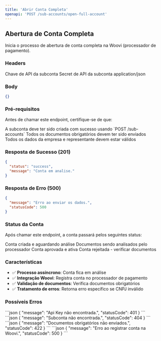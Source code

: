 ```yaml
---
title: 'Abrir Conta Completa'
openapi: 'POST /sub-accounts/open-full-account'
---
```


## Abertura de Conta Completa

Inicia o processo de abertura de conta completa na Woovi (processador de pagamento).

### Headers

<ParamField path="api_key" type="string" required>
  Chave de API da subconta
</ParamField>

<ParamField path="api_secret" type="string" required>
  Secret de API da subconta
</ParamField>

<ParamField path="Content-Type" type="string" required>
  application/json
</ParamField>

### Body

```json
{}
```

### Pré-requisitos

Antes de chamar este endpoint, certifique-se de que:

<Steps>
  <Step title="Subconta Criada">
    A subconta deve ter sido criada com sucesso usando `POST /sub-accounts`
  </Step>
  <Step title="Documentos Enviados">
    Todos os documentos obrigatórios devem ter sido enviados
  </Step>
  <Step title="Dados Validados">
    Todos os dados da empresa e representante devem estar válidos
  </Step>
</Steps>

### Resposta de Sucesso (201)

```json
{
  "status": "success",
  "message": "Conta em analise."
}
```

### Resposta de Erro (500)

```json
{
  "message": "Erro ao enviar os dados.",
  "statusCode": 500
}
```

### Status da Conta

Após chamar este endpoint, a conta passará pelos seguintes status:

<AccordionGroup>
  <Accordion title="PENDING">
    Conta criada e aguardando análise
  </Accordion>
  <Accordion title="UNDER_REVIEW">
    Documentos sendo analisados pelo processador
  </Accordion>
  <Accordion title="APPROVED">
    Conta aprovada e ativa
  </Accordion>
  <Accordion title="REJECTED">
    Conta rejeitada - verificar documentos
  </Accordion>
</AccordionGroup>

### Características

- ✅ **Processo assíncrono**: Conta fica em análise
- ✅ **Integração Woovi**: Registra conta no processador de pagamento
- ✅ **Validação de documentos**: Verifica documentos obrigatórios
- ✅ **Tratamento de erros**: Retorna erro específico se CNPJ inválido

### Possíveis Erros

<AccordionGroup>
  <Accordion title="401 - Unauthorized">
    ```json
    {
      "message": "Api Key não encontrada.",
      "statusCode": 401
    }
    ```
  </Accordion>
  <Accordion title="404 - Not Found">
    ```json
    {
      "message": "Subconta não encontrada.",
      "statusCode": 404
    }
    ```
  </Accordion>
  <Accordion title="422 - Unprocessable Entity">
    ```json
    {
      "message": "Documentos obrigatórios não enviados.",
      "statusCode": 422
    }
    ```
  </Accordion>
  <Accordion title="500 - Internal Server Error">
    ```json
    {
      "message": "Erro ao registrar conta na Woovi.",
      "statusCode": 500
    }
    ```
  </Accordion>
</AccordionGroup>

